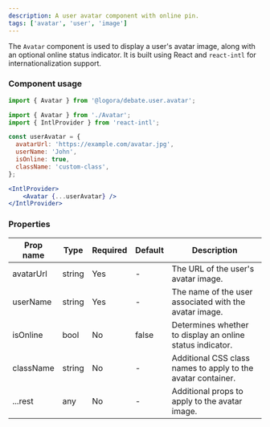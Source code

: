 ```yaml
---
description: A user avatar component with online pin.
tags: ['avatar', 'user', 'image']
---
```



The `Avatar` component is used to display a user's avatar image, along with an optional online status indicator. 
It is built using React and `react-intl` for internationalization support.


### Component usage
```js
import { Avatar } from '@logora/debate.user.avatar';
```
```jsx
import { Avatar } from './Avatar';
import { IntlProvider } from 'react-intl';

const userAvatar = {
  avatarUrl: 'https://example.com/avatar.jpg',
  userName: 'John',
  isOnline: true,
  className: 'custom-class',
};

<IntlProvider>
    <Avatar {...userAvatar} />
</IntlProvider>
```

### Properties

| Prop name | Type   | Required | Default | Description                                                |
|-----------|--------|----------|---------|------------------------------------------------------------|
| avatarUrl | string | Yes      | -       | The URL of the user's avatar image.                         |
| userName  | string | Yes      | -       | The name of the user associated with the avatar image.      |
| isOnline  | bool   | No       | false   | Determines whether to display an online status indicator.  |
| className | string | No       | -       | Additional CSS class names to apply to the avatar container.|
| ...rest   | any    | No       | -       | Additional props to apply to the avatar image.              |